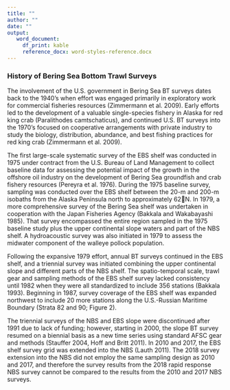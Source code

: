 ```yaml
---
title: ""
author: ""
date: ""
output: 
   word_document:
     df_print: kable
     reference_docx: word-styles-reference.docx
---
```


### History of Bering Sea Bottom Trawl Surveys

The involvement of the U.S. government in Bering Sea BT surveys dates back to the 1940’s when effort was engaged primarily in exploratory work for commercial fisheries resources (Zimmermann et al. 2009). Early efforts led to the development of a valuable single-species fishery in Alaska for red king crab (Paralithodes camtschaticus), and continued U.S. BT surveys into the 1970’s focused on cooperative arrangements with private industry to study the biology, distribution, abundance, and best fishing practices for red king crab (Zimmermann 
et al. 2009). 

The first large-scale systematic survey of the EBS shelf was conducted in 1975 under contract from the U.S. Bureau of Land Management to collect baseline data for assessing the potential impact of the growth in the offshore oil industry on the development of Bering Sea groundfish and crab fishery resources (Pereyra et al. 1976). During the 1975 baseline survey, sampling was conducted over the EBS shelf between the 20-m and 200-m isobaths from the Alaska Peninsula north to approximately 62N. In 1979, a more comprehensive survey of the Bering Sea shelf was undertaken in cooperation with the Japan Fisheries Agency (Bakkala and Wakabayashi 1985). That survey encompassed the entire region sampled in the 1975 baseline study plus the upper continental slope waters and part of the NBS shelf. A hydroacoustic survey was also initiated in 1979 to assess the midwater component of the walleye pollock population. 

Following the expansive 1979 effort, annual BT surveys continued in the EBS shelf, and a triennial survey was initiated combining the upper continental slope and different parts of the NBS shelf. The spatio-temporal scale, trawl gear and sampling methods of the EBS shelf survey lacked consistency until 1982 when they were all standardized to include 356 stations (Bakkala 1993). Beginning in 1987, survey coverage of the EBS shelf was expanded northwest to include 20 more stations along the U.S.-Russian Maritime Boundary (Strata 82 and 90; Figure 2). 

The triennial surveys of the NBS and EBS slope were discontinued after 1991 due to lack of funding; however, starting in 2000, the slope BT survey resumed on a biennial basis as a new time series using standard AFSC gear and methods (Stauffer 2004, Hoff and Britt 2011). In 2010 and 2017, the EBS shelf survey grid was extended into the NBS (Lauth 2011). The 2018 survey extension into the NBS did not employ the same sampling design as 2010 and 2017, and therefore the survey results from the 2018 rapid response NBS survey cannot be compared to the results from the 2010 and 2017 NBS surveys.
